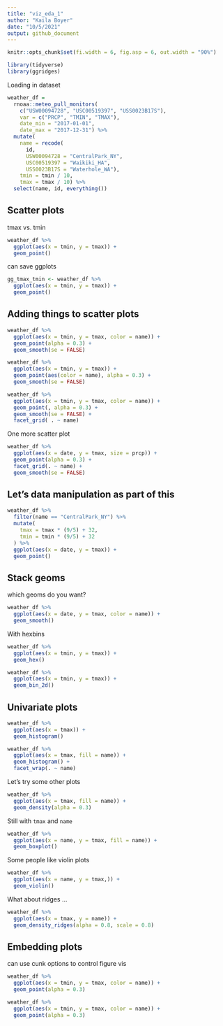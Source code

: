 ```yaml
---
title: "viz_eda_1"
author: "Kaila Boyer"
date: "10/5/2021"
output: github_document
---
```


```r
knitr::opts_chunk$set(fi.width = 6, fig.asp = 6, out.width = "90%")
```

```r
library(tidyverse)
library(ggridges)
```

Loading in dataset 

```r
weather_df = 
  rnoaa::meteo_pull_monitors(
    c("USW00094728", "USC00519397", "USS0023B17S"),
    var = c("PRCP", "TMIN", "TMAX"), 
    date_min = "2017-01-01",
    date_max = "2017-12-31") %>%
  mutate(
    name = recode(
      id, 
      USW00094728 = "CentralPark_NY", 
      USC00519397 = "Waikiki_HA",
      USS0023B17S = "Waterhole_WA"),
    tmin = tmin / 10,
    tmax = tmax / 10) %>%
  select(name, id, everything())
```

## Scatter plots

tmax vs. tmin 

```r
weather_df %>% 
  ggplot(aes(x = tmin, y = tmax)) +
  geom_point() 
```

can save ggplots  
```r
gg_tmax_tmin <- weather_df %>% 
  ggplot(aes(x = tmin, y = tmax)) +
  geom_point() 
```

## Adding things to scatter plots 

```r
weather_df %>% 
  ggplot(aes(x = tmin, y = tmax, color = name)) +
  geom_point(alpha = 0.3) + 
  geom_smooth(se = FALSE) 

weather_df %>% 
  ggplot(aes(x = tmin, y = tmax)) +
  geom_point(aes(color = name), alpha = 0.3) + 
  geom_smooth(se = FALSE) 

weather_df %>% 
  ggplot(aes(x = tmin, y = tmax, color = name)) +
  geom_point(, alpha = 0.3) + 
  geom_smooth(se = FALSE) + 
  facet_grid( . ~ name)
```

One more scatter plot 
```r
weather_df %>% 
  ggplot(aes(x = date, y = tmax, size = prcp)) + 
  geom_point(alpha = 0.3) + 
  facet_grid(. ~ name) + 
  geom_smooth(se = FALSE) 
```

## Let's data manipulation as part of this 

```r
weather_df %>% 
  filter(name == "CentralPark_NY") %>% 
  mutate(
    tmax = tmax * (9/5) + 32, 
    tmin = tmin * (9/5) + 32
  ) %>% 
  ggplot(aes(x = date, y = tmax)) + 
  geom_point() 
```

## Stack geoms 

which geoms do you want? 

```r
weather_df %>% 
  ggplot(aes(x = date, y = tmax, color = name)) + 
  geom_smooth()
```

With hexbins 
```r
weather_df %>% 
  ggplot(aes(x = tmin, y = tmax)) + 
  geom_hex()

weather_df %>% 
  ggplot(aes(x = tmin, y = tmax)) + 
  geom_bin_2d()
```

## Univariate plots 

```r
weather_df %>% 
  ggplot(aes(x = tmax)) +
  geom_histogram()

weather_df %>% 
  ggplot(aes(x = tmax, fill = name)) +
  geom_histogram() + 
  facet_wrap(. ~ name)
```

Let's try some other plots 

```r
weather_df %>% 
  ggplot(aes(x = tmax, fill = name)) + 
  geom_density(alpha = 0.3)
```

Still with `tmax` and `name` 
```r
weather_df %>% 
  ggplot(aes(x = name, y = tmax, fill = name)) + 
  geom_boxplot() 
```

Some people like violin plots 
```r
weather_df %>% 
  ggplot(aes(x = name, y = tmax,)) + 
  geom_violin() 
```

What about ridges ... 

```r
weather_df %>% 
  ggplot(aes(x = tmax, y = name)) + 
  geom_density_ridges(alpha = 0.8, scale = 0.8) 
```

## Embedding plots 
can use cunk options to control figure vis
```r
weather_df %>% 
  ggplot(aes(x = tmin, y = tmax, color = name)) + 
  geom_point(alpha = 0.3)
```

```r
weather_df %>% 
  ggplot(aes(x = tmin, y = tmax, color = name)) + 
  geom_point(alpha = 0.3)
```






